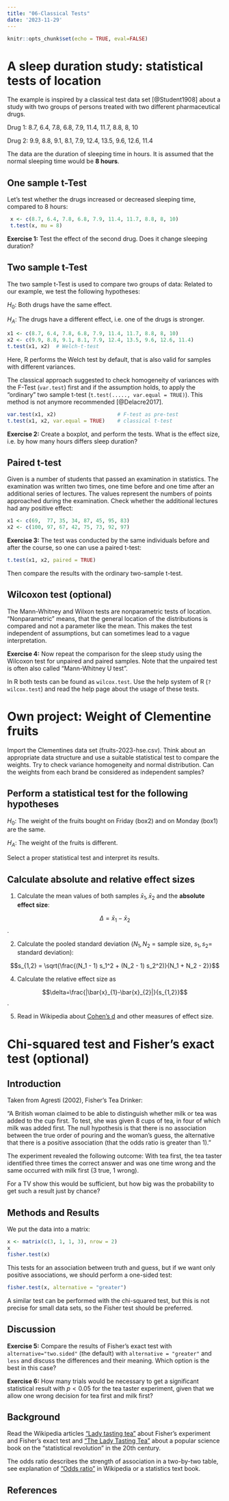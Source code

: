 ---
title: "06-Classical Tests"
date: '2023-11-29'
---

```{r setup, include=FALSE}
knitr::opts_chunk$set(echo = TRUE, eval=FALSE)
```

<!--
**Preface**

The following exercises demonstrate some of the most common classical tests by 
means of simple examples.
-->

# A sleep duration study: statistical tests of location

The example is inspired by a classical test data set
[@Student1908] about a study with two groups of persons treated with
two different pharmaceutical drugs.

Drug 1: 8.7, 6.4, 7.8, 6.8, 7.9, 11.4, 11.7, 8.8, 8, 10

Drug 2: 9.9, 8.8, 9.1, 8.1, 7.9, 12.4, 13.5, 9.6, 12.6, 11.4

The data are the duration of sleeping time in hours. It
is assumed that the normal sleeping time would be **8 hours**.

## One sample t-Test

Let's test whether the drugs increased or decreased
sleeping time, compared to 8 hours:

```{r}
 x <- c(8.7, 6.4, 7.8, 6.8, 7.9, 11.4, 11.7, 8.8, 8, 10)
 t.test(x, mu = 8)
```

**Exercise 1:** Test the effect of the second drug. Does it change sleeping duration?


## Two sample t-Test

The two sample t-Test is used to compare two groups of data: Related
to our example, we test the following hypotheses:

$H_0$: Both drugs have the same effect.

$H_A$: The drugs have a different effect, i.e. one of the drugs is stronger.


```{r eval=FALSE}
x1 <- c(8.7, 6.4, 7.8, 6.8, 7.9, 11.4, 11.7, 8.8, 8, 10)
x2 <- c(9.9, 8.8, 9.1, 8.1, 7.9, 12.4, 13.5, 9.6, 12.6, 11.4)
t.test(x1, x2)  # Welch-t-test
```


Here, R performs the Welch test by default, that is also valid for samples with 
different variances.

The classical approach suggested to check homogeneity of variances with the 
F-Test (`var.test`) first and if the assumption holds, to apply the "ordinary" 
two sample t-test (`t.test(....., var.equal = TRUE)`). This method is not 
anymore recommended  [@Delacre2017].


```{r eval=FALSE}
var.test(x1, x2)                    # F-test as pre-test
t.test(x1, x2, var.equal = TRUE)    # classical t-test
```


**Exercise 2:** Create a boxplot, and perform the tests. What is the effect 
size, i.e. by how many hours differs sleep duration?

## Paired t-test

Given is a number of students that passed an examination in statistics. The examination
was written two times, one time before and one time after an additional
series of lectures. The values represent the numbers of points approached
during the examination. Check whether the additional lectures had any positive effect:

```{r eval=FALSE}
x1 <- c(69,  77, 35, 34, 87, 45, 95, 83)
x2 <- c(100, 97, 67, 42, 75, 73, 92, 97)
```

**Exercise 3:** The test was conducted by the same individuals before and after 
the course, so one can use a paired t-test:


```{r eval=FALSE}
t.test(x1, x2, paired = TRUE)
```

Then compare the results with the ordinary two-sample t-test.

## Wilcoxon test (optional)

The Mann-Whitney and Wilxon tests are nonparametric tests of location. 
"Nonparametric" means, that the general location of the distributions is compared
and not a parameter like the mean. This makes the test independent of assumptions,
but can sometimes lead to a vague interpretation.

**Exercise 4:** Now repeat the comparison for the sleep study using the
Wilcoxon test for unpaired and paired samples. Note that the unpaired
test is often also called "Mann-Whitney U test".

In R both tests can be found as `wilcox.test`. Use the help
system of R (`?wilcox.test`) and read the help page about the
usage of these tests.




# Own project: Weight of Clementine fruits

Import the Clementines data set (fruits-2023-hse.csv). Think about an 
appropriate data structure and use a suitable statistical test to compare the weights. 
Try to check variance homogeneity and normal distribution. 
Can the weights from each brand be considered as independent samples?

## Perform a statistical test for the following hypotheses

$H_0$: The weight of the fruits bought on Friday (box2) and on Monday (box1) are the same.

$H_A$: The weight of the fruits is different.

Select a proper statistical test and interpret its results.


## Calculate absolute and relative effect sizes

1. Calculate the mean values of both samples $\bar{x}_{1}, \bar{x}_{2}$ and the **absolute effect size**:

$$\Delta=\bar{x}_{1}-\bar{x}_{2}$$.

2. Calculate the pooled standard deviation ($N_1, N_2$ = sample size, $s_1, s_2$= standard deviation):

$$s_{1,2} = \sqrt{\frac{(N_1 - 1) s_1^2 + (N_2 - 1) s_2^2)}{N_1 + N_2 - 2}}$$

4. Calculate the relative effect size as 

$$\delta=\frac{|\bar{x}_{1}-\bar{x}_{2}|}{s_{1,2}}$$.

5. Read in Wikipedia about [Cohen's d](https://en.wikipedia.org/wiki/Effect_size#Cohen's_d) and other measures of effect size.


\pagebreak


# Chi-squared test and Fisher's exact test (optional)

## Introduction

Taken from Agresti (2002), Fisher's Tea Drinker:

"A British woman claimed to be able to distinguish whether milk or
tea was added to the cup first.  To test, she was given 8 cups of tea,
in four of which milk was added first.  The null hypothesis is that
there is no association between the true order of pouring and the
woman's guess, the alternative that there is a positive association
(that the odds ratio is greater than 1)."

The experiment revealed the following outcome:
With tea first, the tea taster identified three times the correct answer and was
one time wrong and the same occurred with milk first (3 true, 1 wrong).

For a TV show this would be sufficient, but how big was the probability to get
such a result just by chance?

## Methods and Results

We put the data into a matrix:


```{r eval=FALSE}
x <- matrix(c(3, 1, 1, 3), nrow = 2)
x
fisher.test(x)
```

This tests for an association between truth and guess, but if we want
only positive associations, we should perform a one-sided test:

```{r eval=FALSE}
fisher.test(x, alternative = "greater")
```

A similar test can be performed with the chi-squared test, but this is
not precise for small data sets, so the Fisher test should be
preferred.

## Discussion

**Exercise 5:** 
Compare the results of Fisher's exact test with `alternative="two.sided"` 
(the default) with `alternative = "greater"` and `less` and discuss the 
differences and their meaning. Which option is the best in this case?

**Exercise 6:** 
How many trials would be necessary to get a
significant statistical result with $p < 0.05$ for the tea taster
experiment, given that we allow one wrong decision for tea first and
milk first?

## Background

Read the Wikipedia articles ["Lady tasting tea"](https://en.wikipedia.org/wiki/Lady_tasting_tea) about Fisher's experiment and Fisher's exact test and
["The Lady Tasting Tea"](https://en.wikipedia.org/wiki/The_Lady_Tasting_Tea) 
about a popular science book on the "statistical revolution" in the 20th century.

The odds ratio describes the strength of association in a two-by-two table, see 
explanation of ["Odds ratio"](https://en.wikipedia.org/wiki/Odds_ratio) in Wikipedia 
or a statistics text book.

<!-- to do: include 2x2 table and equation of odds ratio / -->


## References